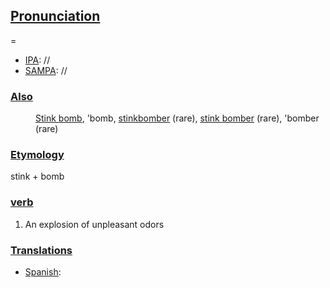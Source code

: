 ==[[Pronunciation]]===
*[[IPA]]: //
*[[SAMPA]]: //
===[[Also]]===
:[[Stink bomb]], 'bomb, [[stinkbomber]] (rare), [[stink bomber]] (rare), 'bomber (rare)
===[[Etymology]]===
stink + bomb
===[[verb]]===
#An explosion of unpleasant odors
===[[Translations]]===
*[[Spanish]]: [[]]